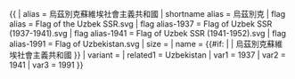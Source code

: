 {{ {{{1<noinclude>|country showdata</noinclude>}}}
| alias = 烏茲別克蘇維埃社會主義共和國
| shortname alias = 烏茲別克
| flag alias = Flag of the Uzbek SSR.svg
| flag alias-1937 = Flag of Uzbek SSR (1937-1941).svg
| flag alias-1941 = Flag of Uzbek SSR (1941-1952).svg
| flag alias-1991 = Flag of Uzbekistan.svg
| size = {{{size|}}}
| name = {{#if: {{{name|}}} | {{{name|}}} | 烏茲別克蘇維埃社會主義共和國 }}
| variant = {{{variant|}}}
<noinclude>
| related1 = Uzbekistan
| var1 = 1937
| var2 = 1941
| var3 = 1991
</noinclude>
}}